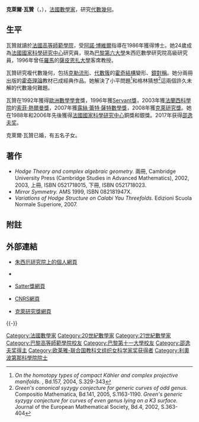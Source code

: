 {{Infobox scientist
| name              = 克莱尔·瓦赞<br />Claire Voisin
| image             = 2009-Claire-Voisin-Scotland.jpg
| image_size        = 225px
| caption           = Claire Voisin in 2009
| birth_date        = {{birth date and age|1962|03|04|df=y}}
| birth_place       = {{FRA}}[[法蘭西島大區|法蘭西島大區]][[圣勒拉福雷|圣勒拉福雷]]
| death_date        = 
| death_place       = 
| nationality       = {{FRA}}
| fields            = [[数学|数学]]
| workplaces        = [[巴黎第六大学|巴黎第六大学]]<br>[[巴黎综合理工学院|巴黎综合理工学院]]<br>[[法兰西公学院|法兰西公学院]]
| alma_mater        = [[巴黎高等師範學院|巴黎高等師範學院]]<br>[[巴黎第十一大学|巴黎第十一大学]]
| doctoral_advisor  = [[阿诺·博维尔|阿诺·博维尔]]
| doctoral_students = 
| known_for         = [[代数几何|代数几何]]<br>[[霍奇理论|霍奇理论]]
| awards            = [[歐洲數學學會|EMS奖]] (1992)<br> {{tsl|en|Sophie Germain Prize||Sophie Germain Prize}} (2003)<br>{{tsl|en|Ruth Lyttle Satter Prize in Mathematics||Satter Prize}} (2007)<br>{{tsl|en|Clay Research Award||Clay Research Award}} (2008)<br>{{tsl|en|Heinz Hopf Prize||Heinz Hopf Prize}} (2015)<br>{{tsl|en|CNRS Gold medal||CNRS Gold medal}} (2016) <br>[[邵逸夫獎|邵逸夫獎]] (2017)
}}
'''克萊爾·瓦贊'''（{{lang-fr|'''Claire Voisin'''}}，{{bd|1962年|3月4日|}}），[[法國|法國]][[數學家|數學家]]，研究[[代數幾何|代數幾何]]。

== 生平 ==
瓦贊就讀於[[法國高等師範學院|法國高等師範學院]]，受[[阿諾·博維爾|阿諾·博維爾]]指導在1986年獲得博士。她24歲成為[[法國國家科學研究中心|法國國家科學研究中心]]研究員，現為[[巴黎第六大學|巴黎第六大學]]朱西厄數學研究院高級研究員，1996年曾任[[羅馬|羅馬]]的[[薩皮恩扎大學|薩皮恩扎大學]]客席教授。

瓦贊研究複代數幾何，包括[[克勒流形|克勒流形]]、[[代數簇|代數簇]]的[[霍奇結構|霍奇結構]]變形、[[鏡對稱|鏡對稱]]。她分兩冊出版的[[霍奇理論|霍奇理論]]教材已成經典作品。她解決了小平問題<ref>''On the homotopy types of compact Kähler and complex projective manifolds.'' {{tsl|en|Inventiones Mathematicae||Inventiones Mathematicae}}, Bd.157, 2004, S.329-343</ref>和格林猜想<ref>''Green's canonical syzygy conjecture for generic curves of odd genus.'' Compositio Mathematica, Bd.141, 2005, S.1163-1190. ''Green's generic syzygy conjecture for curves of even genus lying on a <math>K3</math> surface.'' Journal of the European Mathematical Society, Bd.4, 2002, S.363-404</ref>這兩個許久未解的代數幾何難題。

瓦贊在1992年獲得[[歐洲數學學會|歐洲數學學會]]獎，1996年獲[[Servant獎|Servant獎]]，2003年獲[[法蘭西科學院|法蘭西科學院]]的[[索菲·熱爾曼獎|索菲·熱爾曼獎]]，2007年獲[[露絲·蕾特·薩特數學獎|露絲·蕾特·薩特數學獎]]，2008年獲[[克萊研究獎|克萊研究獎]]。她在1988年和2006年先後獲得[[法國國家科學研究中心|法國國家科學研究中心]]銅獎和銀獎。2017年获得[[邵逸夫奖|邵逸夫奖]]。

克萊爾·瓦贊已婚，有五名子女。

== 著作 ==
*''Hodge Theory and complex algebraic geometry.'' 兩冊, Cambridge University Press (Cambridge Studies in Advanced Mathematics), 2002, 2003, 上冊, ISBN 0521718015, 下冊, ISBN 0521718023.
*''Mirror Symmetry.'' AMS 1999, ISBN 082181947X.
*''Variations of Hodge Structure on Calabi Yau Threefolds.'' Edizioni Scuola Normale Superiore, 2007.

== 附註 ==
{{reflist}}

== 外部連結 ==
*{{fr}}[http://people.math.jussieu.fr/~voisin/ 朱西厄研究院上的個人網頁] {{Wayback|url=http://people.math.jussieu.fr/~voisin/ |date=20120828091342 }}
*{{MathGenealogy|id=84098}}
*{{en}}[http://ams.org/ams/press/satter2007.html Satter獎網頁] {{Wayback|url=http://ams.org/ams/press/satter2007.html |date=20090131072859 }}
*{{fr}}[http://www2.cnrs.fr/presse/journal/3924.htm CNRS網頁] {{Wayback|url=http://www2.cnrs.fr/presse/journal/3924.htm |date=20130921003854 }}
*{{en}}[http://www.claymath.org/news/research_award_2008.php 克萊研究獎網頁] {{Wayback|url=http://www.claymath.org/news/research_award_2008.php |date=20201105035853 }}

{{-}}
{{Shaw Prize}}
{{欧莱雅-联合国教科文组织女科学家奖获得者}}

{{Authority control}}
{{DEFAULTSORT:Voisin, Claire}}
[[Category:法國數學家|Category:法國數學家]]
[[Category:20世紀數學家|Category:20世紀數學家]]
[[Category:21世紀數學家|Category:21世紀數學家]]
[[Category:巴黎高等師範學院校友|Category:巴黎高等師範學院校友]]
[[Category:巴黎第十一大學校友|Category:巴黎第十一大學校友]]
[[Category:邵逸夫奖得主|Category:邵逸夫奖得主]]
[[Category:欧莱雅-联合国教科文组织女科学家奖获得者|Category:欧莱雅-联合国教科文组织女科学家奖获得者]]
[[Category:利奧波第那科學院院士|Category:利奧波第那科學院院士]]